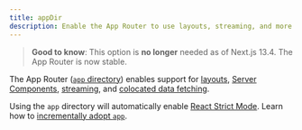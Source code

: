 ```yaml
---
title: appDir
description: Enable the App Router to use layouts, streaming, and more.
---
```


> **Good to know**: This option is **no longer** needed as of Next.js 13.4. The App Router is now stable.

The App Router ([`app` directory](/docs/content/app/building-your-application/routing)) enables support for [layouts](/docs/content/app/building-your-application/routing/layouts-and-templates), [Server Components](/docs/content/app/building-your-application/rendering/server-components), [streaming](/docs/content/app/building-your-application/routing/loading-ui-and-streaming), and [colocated data fetching](/docs/content/app/building-your-application/data-fetching).

Using the `app` directory will automatically enable [React Strict Mode](https://react.dev/reference/react/StrictMode). Learn how to [incrementally adopt `app`](/docs/content/app/building-your-application/upgrading/app-router-migration#migrating-from-pages-to-app).
